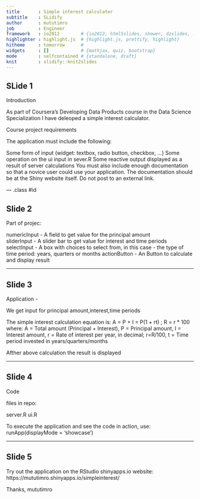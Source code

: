 ---
title       : Simple interest calculator
subtitle    : SLidify
author      : mututimro
job         : Engineer
framework   : io2012        # {io2012, html5slides, shower, dzslides, ...}
highlighter : highlight.js  # {highlight.js, prettify, highlight}
hitheme     : tomorrow      # 
widgets     : []            # {mathjax, quiz, bootstrap}
mode        : selfcontained # {standalone, draft}
knit        : slidify::knit2slides
---

## SLide 1

Introduction

As part of Coursera's Developing Data Products course in the Data Science Specialization I have deleoped a simple interest calculator.

Course project requirements

The application must include the following:

Some form of input (widget: textbox, radio button, checkbox, ...)
Some operation on the ui input in sever.R
Some reactive output displayed as a result of server calculations
You must also include enough documentation so that a novice user could use your application.
The documentation should be at the Shiny website itself. Do not post to an external link.


--- .class #id 

## Slide 2

Part of projec:

numericInput - A field to get value for the principal amount  
sliderInput - A slider bar to get value for interest and time periods 
selectInput - A box with choices to select from, in this case - the type of time period: years, quarters or months
actionButton - An Button to calculate and display result

---  

## Slide 3

Application - 

We get input for principal amount,interest,time periods

The simple interest calculation equation is:
A = P + I = P(1 + rt) ; R = r * 100
where:
A = Total amount (Principal + Interest), P = Principal amount, I = Interest amount, r = Rate of interest per year, in decimal; r=R/100, t = Time period invested in years/quarters/months

Afther above calculation the result is displayed


---  

## Slide 4

Code

files in repo:

server.R
ui.R

To execute the application and see the code in action, use:
runApp(displayMode = 'showcase')

---  

## Slide 5

Try out the application on the RStudio shinyapps.io website:
https://mututimro.shinyapps.io/simpleinterest/


Thanks,
mututimro

